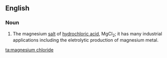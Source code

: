 ==English==

===Noun===
{{wikipedia}}
{{en-noun|sg=[[magnesium]] [[chloride]]|-}}

#{{inorganic compound}} The magnesium [[salt]] of [[hydrochloric acid]], MgCl<sub>2</sub>; it has many industrial applications including the eletrolytic production of magnesium metal.

[[ta:magnesium chloride]]